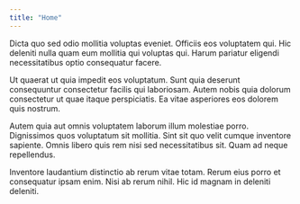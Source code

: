 ```yaml
---
title: "Home"
---
```


Dicta quo sed odio mollitia voluptas eveniet. Officiis eos voluptatem qui. Hic deleniti nulla quam eum mollitia qui voluptas qui. Harum pariatur eligendi necessitatibus optio consequatur facere.

Ut quaerat ut quia impedit eos voluptatum. Sunt quia deserunt consequuntur consectetur facilis qui laboriosam. Autem nobis quia dolorum consectetur ut quae itaque perspiciatis. Ea vitae asperiores eos dolorem quis nostrum.

Autem quia aut omnis voluptatem laborum illum molestiae porro. Dignissimos quos voluptatum sit mollitia. Sint sit quo velit cumque inventore sapiente. Omnis libero quis rem nisi sed necessitatibus sit. Quam ad neque repellendus.

Inventore laudantium distinctio ab rerum vitae totam. Rerum eius porro et consequatur ipsam enim. Nisi ab rerum nihil. Hic id magnam in deleniti deleniti.
